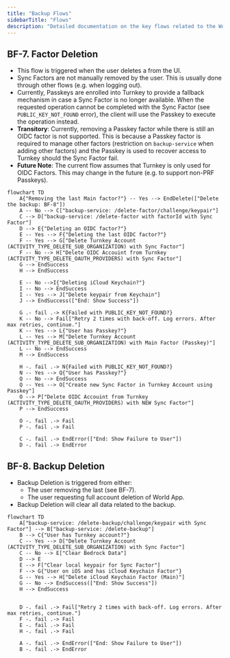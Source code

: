 ```yaml
---
title: "Backup Flows"
sidebarTitle: "Flows"
description: "Detailed documentation on the key flows related to the World App backup system."
---
```



## BF-7. Factor Deletion
- This flow is triggered when the user deletes a <MainFactor /> from the UI.
- Sync Factors are not manually removed by the user. This is usually done through other flows (e.g. when logging out).
- Currently, Passkeys are enrolled into Turnkey to provide a fallback mechanism in case a Sync Factor is no longer available. When the requested operation cannot be completed with the Sync Factor (see `PUBLIC_KEY_NOT_FOUND` error), the client will use the Passkey to execute the operation instead.
- **Transitory**: Currently, removing a Passkey factor while there is still an OIDC factor is not supported. This is because a Passkey factor is required to manage other factors (restriction on `backup-service` when adding other factors) and the Passkey is used to recover access to Turnkey should the Sync Factor fail.
- **Future Note**: The current flow assumes that Turnkey is only used for OIDC Factors. This may change in the future (e.g. to support non-PRF Passkeys).

```mermaid
flowchart TD
    A{"Removing the last Main factor?"} -- Yes --> EndDelete(["Delete the backup: BF-8"])
    A -- No --> C["backup-service: /delete-factor/challenge/keypair"]
    C --> D["backup-service: /delete-factor with factorId with Sync Factor"]
    D --> E{"Deleting an OIDC factor?"}
    E -- Yes --> F{"Deleting the last OIDC factor?"}
    F -- Yes --> G["Delete Turnkey Account (ACTIVITY_TYPE_DELETE_SUB_ORGANIZATION) with Sync Factor"]
    F -- No --> H["Delete OIDC Accouint from Turnkey (ACTIVITY_TYPE_DELETE_OAUTH_PROVIDERS) with Sync Factor"]
    G --> EndSuccess
    H --> EndSuccess

    E -- No -->I{"Deleting iCloud Keychain?"}
    I -- No --> EndSuccess
    I -- Yes --> J["Delete keypair from Keychain"]
    J --> EndSuccess(["End: Show Success"])
    
    G .- fail .-> K{Failed with PUBLIC_KEY_NOT_FOUND?}
    K -- No --> Fail["Retry 2 times with back-off. Log errors. After max retries, continue."]
    K -- Yes --> L{"User has Passkey?"}
    L -- Yes --> M["Delete Turnkey Account (ACTIVITY_TYPE_DELETE_SUB_ORGANIZATION) with Main Factor (Passkey)"]
    L -- No --> EndSuccess
    M --> EndSuccess

    H -. fail .-> N{Failed with PUBLIC_KEY_NOT_FOUND?}
    N -- Yes --> Q{"User has Passkey?"}
    Q -- No --> EndSuccess
    Q -- Yes --> O["Create new Sync Factor in Turnkey Account using Passkey"]
    O --> P["Delete OIDC Accouint from Turnkey (ACTIVITY_TYPE_DELETE_OAUTH_PROVIDERS) with NEW Sync Factor"]
    P --> EndSuccess

    O -. fail .-> Fail
    P -. fail .-> Fail

    C -. fail .-> EndError(["End: Show Failure to User"])
    D -. fail .-> EndError
```

## BF-8. Backup Deletion
- Backup Deletion is triggered from either:
    - The user removing the last <MainFactor /> (see BF-7).
    - The user requesting full account deletion of World App.
- Backup Deletion will clear all data related to the backup.


```mermaid
flowchart TD
    A["backup-service: /delete-backup/challenge/keypair with Sync Factor"] --> B["backup-service: /delete-backup"]
    B --> C{"User has Turnkey account?"}
    C -- Yes --> D["Delete Turnkey Account (ACTIVITY_TYPE_DELETE_SUB_ORGANIZATION) with Sync Factor"]
    C -- No --> E["Clear Bedrock Data"]
    D --> E
    E --> F["Clear local keypair for Sync Factor"]
    F --> G{"User on iOS and has iCloud Keychain Factor"}
    G -- Yes --> H["Delete iCloud Keychain Factor (Main)"]
    G -- No --> EndSuccess(["End: Show Success"])
    H --> EndSuccess
    
    
    D -. fail .-> Fail["Retry 2 times with back-off. Log errors. After max retries, continue."]
    F -. fail .-> Fail
    E -. fail .-> Fail
    H -. fail .-> Fail

    A -. fail .-> EndError(["End: Show Failure to User"])
    B -. fail .-> EndError
```